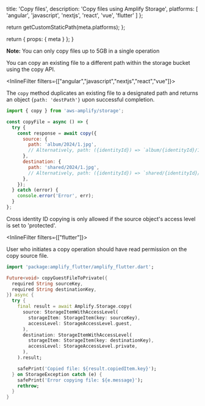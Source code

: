 
  title: 'Copy files',
  description: 'Copy files using Amplify Storage',
  platforms: [
    'angular',
    'javascript',
    'nextjs',
    'react',
    'vue',
    'flutter'
  ]
};

  return getCustomStaticPath(meta.platforms);
};

  return {
    props: {
      meta
    }
  };
}

<Callout>

**Note:** You can only copy files up to 5GB in a single operation

</Callout>

You can copy an existing file to a different path within the storage bucket using the copy API.

<InlineFilter filters={["angular","javascript","nextjs","react","vue"]}>

The `copy` method duplicates an existing file to a designated path and returns an object `{path: 'destPath'}` upon successful completion.

```javascript
import { copy } from 'aws-amplify/storage';

const copyFile = async () => {
  try {
    const response = await copy({
      source: {
        path: 'album/2024/1.jpg',
        // Alternatively, path: ({identityId}) => `album/{identityId}/1.jpg`
      },
      destination: {
        path: 'shared/2024/1.jpg',
        // Alternatively, path: ({identityId}) => `shared/{identityId}/1.jpg`
      },
    });
  } catch (error) {
    console.error('Error', err);
  }
};
```

<Callout>

Cross identity ID copying is only allowed if the source object's access level is set to 'protected'.

</Callout>

</InlineFilter>

<InlineFilter filters={["flutter"]}>

User who initiates a copy operation should have read permission on the copy source file.

```dart
import 'package:amplify_flutter/amplify_flutter.dart';

Future<void> copyGuestFileToPrivate({
  required String sourceKey,
  required String destinationKey,
}) async {
  try {
    final result = await Amplify.Storage.copy(
      source: StorageItemWithAccessLevel(
        storageItem: StorageItem(key: sourceKey),
        accessLevel: StorageAccessLevel.guest,
      ),
      destination: StorageItemWithAccessLevel(
        storageItem: StorageItem(key: destinationKey),
        accessLevel: StorageAccessLevel.private,
      ),
    ).result;

    safePrint('Copied file: ${result.copiedItem.key}');
  } on StorageException catch (e) {
    safePrint('Error copying file: ${e.message}');
    rethrow;
  }
}
```

</InlineFilter>
